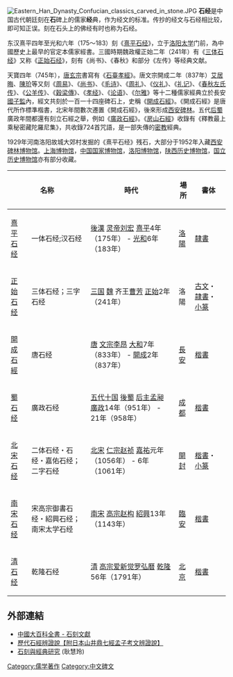 {{漢字}}
[[Image:Eastern_Han_Dynasty_Confucian_classics_carved_in_stone.JPG|thumb]]
'''石经'''是中国古代朝廷刻在'''石'''碑上的儒家'''经'''典，作为经文的标准。传抄的经文与石经相比较，即可知正误。刻在石头上的佛经有时也称为石经。

东汉熹平四年至光和六年（175～183）刻《[[熹平石经|熹平石经]]》，立于[[洛阳|洛阳]][[太学|太学]]门前，為中國歷史上最早的官定本儒家經書。三國時期魏政權正始二年（241年）有《[[三体石经|三体石经]]》又称《[[正始石经|正始石经]]》，刻有《尚书》、《春秋》和部分《左传》等经典文献。

天寶四年（745年），[[唐玄宗|唐玄宗]]書寫有《[[石臺孝經|石臺孝經]]》。唐文宗開成二年（837年）[[艾居晦|艾居晦]]、[[陳玠|陳玠]]等又刻《[[周易|周易]]》、《[[尚书|尚书]]》、《[[毛诗|毛诗]]》、《[[周礼|周礼]]》、《[[仪礼|仪礼]]》、《[[礼记|礼记]]》、《[[左傳|春秋左氏传]]》、《[[公羊传|公羊传]]》、《[[穀梁傳|穀梁傳]]》、《[[孝经|孝经]]》、《[[论语|论语]]》、《[[尔雅|尔雅]]》等十二種儒家經典立於長安[[國子監|國子監]]內，經文共刻於一百一十四座碑石上，史稱《[[開成石經|開成石經]]》。《開成石經》是唐代所作標準楷書，北宋年間數次遷置《開成石經》，後來形成[[西安碑林|西安碑林]]。五代[[后蜀|后蜀]]廣政年間都還有刻立石經之舉，例如《[[廣政石經|廣政石經]]》。《[[房山石經|房山石經]]》收錄有《釋教最上乘秘密藏陀羅尼集》，共收錄724首咒語，是一部失傳的[[密教|密教]]經典。

1929年河南洛阳故城大郊村发掘的《熹平石经》残石，大部分于1952年入藏[[西安碑林博物馆|西安碑林博物馆]]。[[上海博物馆|上海博物馆]]，[[中国国家博物馆|中国国家博物馆]]，[[洛阳博物馆|洛阳博物馆]]，[[陕西历史博物馆|陕西历史博物馆]]，[[国立历史博物馆|国立历史博物馆]]亦有部分收藏。

{| class="wikitable"
|-
!colspan="2"|名称
!時代
!場所
!書体
!備考
|-
 |[[熹平石经|熹平石经]]||一体石经;汉石经||[[後漢|後漢]] [[汉灵帝|灵帝]][[刘宏|刘宏]] [[熹平|熹平]]4年（175年） - [[光和|光和]]6年（183年）||[[洛陽|洛陽]]||[[隸書|隸書]]||[[蔡邕|蔡邕]]
|-
|[[正始石经|正始石经]]||三体石经；三字石经|| [[三国|三国]] [[魏_(三国)|魏]] 齐王[[曹芳|曹芳]] [[正始_(魏)|正始]]2年（241年）||洛陽||[[古文_(文字)|古文]]・[[隷書|隷書]]・[[小篆|小篆]]||
|-
|[[開成石經|開成石經]]||唐石经|| [[唐|唐]] [[唐文宗|文宗]][[李昂_(唐朝)|李昂]] [[大和_(唐)|大和]]7年（833年） - [[開成_(唐)|開成]]2年（837年）||[[長安|長安]]||[[楷書|楷書]]||
|-
|[[蜀石经|蜀石经]]||廣政石经||[[五代十国|五代十国]] [[後蜀|後蜀]] [[后蜀后主|后主]][[孟昶|孟昶]] [[廣政|廣政]]14年（951年） - 21年（958年）||[[成都|成都]]||[[楷書|楷書]]||[[毋昭裔|毋昭裔]]
|-
|[[北宋石经|北宋石经]]||二体石经・{{lang|zh|汴学}}石经・嘉佑石经；二字石经||[[北宋|北宋]] [[宋仁宗|仁宗]][[赵祯|赵祯]] [[嘉祐|嘉祐]]元年（1056年） - 6年（1061年） ||[[開封|開封]]||[[楷書|楷書]]・[[小篆|小篆]]||
|-
|[[南宋石经|南宋石经]]||宋高宗御書石经・紹興石经；南宋太学石经||[[南宋|南宋]] [[宋高宗|高宗]][[赵构|赵构]] [[紹興_(南宋)|紹興]]13年（1143年）||[[臨安|臨安]]||[[楷書|楷書]]||
|-
|[[清石经|清石经]]|| 乾隆石经||[[清|清]] [[清高宗|高宗]][[爱新觉罗弘曆|爱新觉罗弘曆]] [[乾隆|乾隆]] 56年（1791年）||[[北京市|北京]]||[[楷書|楷書]]||[[蒋衡|蒋衡]]
|}

== 外部連結 ==
* [http://163.17.79.102/%E4%B8%AD%E5%9C%8B%E5%A4%A7%E7%99%BE%E7%A7%91/Content.asp?ID=792&Query=2 中國大百科全書 - 石刻文獻] {{Wayback|url=http://163.17.79.102/%E4%B8%AD%E5%9C%8B%E5%A4%A7%E7%99%BE%E7%A7%91/Content.asp?ID=792&Query=2 |date=20161011144831 }}
* [https://web.archive.org/web/20170115022142/http://kjc-sv016.kjc.uni-heidelberg.de:8080/exist/apps/matumi/entry.html?doc=%2Fdb%2Fresources%2Fcommons%2FEncyclopedias%2FOju1855.xml&node=1.3.1.17 歷代石經辨證說【附日本山井鼎七經孟子考文辨證說】]
* [http://www.ge.cyut.edu.tw/cyutge/file/201007270950040.04.pdf 石刻與經典研究] {{Wayback|url=http://www.ge.cyut.edu.tw/cyutge/file/201007270950040.04.pdf |date=20160424215340 }} (耿慧玲)

[[Category:儒学著作|Category:儒学著作]]
[[Category:中文碑文|Category:中文碑文]]